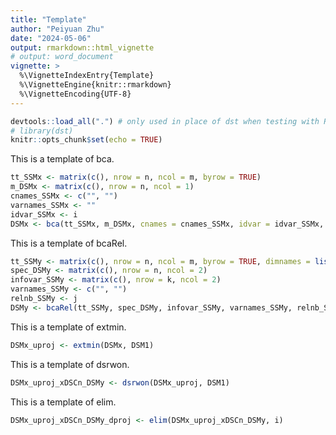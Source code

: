 ```yaml
---
title: "Template"
author: "Peiyuan Zhu"
date: "2024-05-06"
output: rmarkdown::html_vignette
# output: word_document
vignette: >
  %\VignetteIndexEntry{Template}
  %\VignetteEngine{knitr::rmarkdown}
  %\VignetteEncoding{UTF-8}
---
```


```r
devtools::load_all(".") # only used in place of dst when testing with R-devel
# library(dst) 
knitr::opts_chunk$set(echo = TRUE)
```

This is a template of bca.

```r
tt_SSMx <- matrix(c(), nrow = n, ncol = m, byrow = TRUE)
m_DSMx <- matrix(c(), nrow = n, ncol = 1)
cnames_SSMx <- c("", "") 
varnames_SSMx <- ""
idvar_SSMx <- i
DSMx <- bca(tt_SSMx, m_DSMx, cnames = cnames_SSMx, idvar = idvar_SSMx, varnames = varnames_SSMx)
```

This is a template of bcaRel.

```r
tt_SSMy <- matrix(c(), nrow = n, ncol = m, byrow = TRUE, dimnames = list(NULL, c("","")))
spec_DSMy <- matrix(c(), nrow = n, ncol = 2)
infovar_SSMy <- matrix(c(), nrow = k, ncol = 2)
varnames_SSMy <- c("", "")
relnb_SSMy <- j
DSMy <- bcaRel(tt_SSMy, spec_DSMy, infovar_SSMy, varnames_SSMy, relnb_SSMy)
```

This is a template of extmin.

```r
DSMx_uproj <- extmin(DSMx, DSM1)
```

This is a template of dsrwon.

```r
DSMx_uproj_xDSCn_DSMy <- dsrwon(DSMx_uproj, DSM1)
```

This is a template of elim.

```r
DSMx_uproj_xDSCn_DSMy_dproj <- elim(DSMx_uproj_xDSCn_DSMy, i)
```



